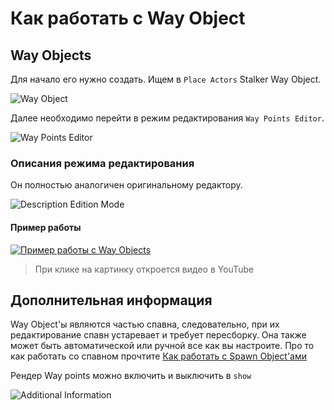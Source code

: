 # Как работать с Way Object

## Way Objects
Для начало его нужно создать. Ищем в `Place Actors` Stalker Way Object.

![Way Object](./way-objects.ru/img/way-object.png)

Далее необходимо перейти в режим редактирования `Way Points Editor`.

![Way Points Editor](./way-objects.ru/img/way-points-editor.png)

### Описания режима редактирования
Он полностью аналогичен оригинальному редактору.

![Description Edition Mode](./way-objects.ru/img/description-edition-mode.png)

#### Пример работы

[![Пример работы с Way Objects](https://img.youtube.com/vi/uCJ2ObdGlq4/maxresdefault.jpg)](http://www.youtube.com/watch?v=uCJ2ObdGlq4 "Пример работы с Way Objects")
> При клике на картинку откроется видео в YouTube

## Дополнительная информация

Way Object'ы являются частью спавна, следовательно, при их редактирование спавн устаревает и требует пересборку.
Она также может быть автоматической или ручной все как вы настроите.
Про то как работать со спавном прочтите [Как работать с Spawn Object'ами](./spawn-objects)

Рендер Way points можно включить и выключить в `show`

![Additional Information](./way-objects.ru/img/additional-information.png)
